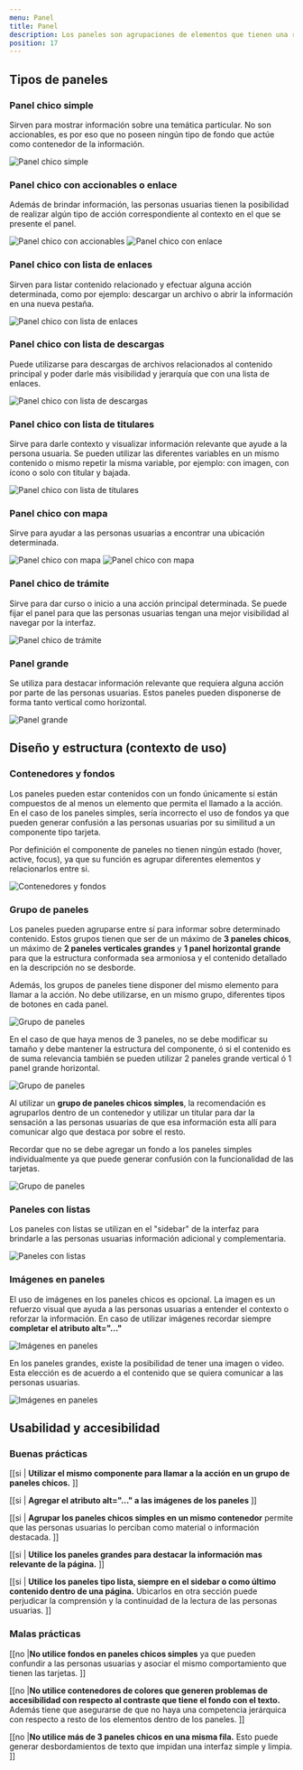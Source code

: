 ```yaml
---
menu: Panel
title: Panel
description: Los paneles son agrupaciones de elementos que tienen una relación entre si. Por definición no son accionables, sino que dependen de otros elementos que tengan dicha funcionalidad.
position: 17
---
```


## Tipos de paneles

### Panel chico simple

Sirven para mostrar información sobre una temática particular. No son accionables, es por eso que no poseen ningún tipo de fondo que actúe como contenedor de la información.

<div className="content-column">
  <img src="/componentes/panel/panel-chico.svg" alt="Panel chico simple" />
</div>

### Panel chico con accionables o enlace

Además de brindar información, las personas usuarias tienen la posibilidad de realizar algún tipo de acción correspondiente al contexto en el que se presente el panel.

<div className="content-row gap-2">
  <img src="/componentes/panel/panel-chico-accionable.svg" alt="Panel chico con accionables" className="d-inline-block" />
  <img src="/componentes/panel/panel-chico-enlace.svg" alt="Panel chico con enlace" className="d-inline-block" />
</div>

### Panel chico con lista de enlaces

Sirven para listar contenido relacionado y efectuar alguna acción determinada, como por ejemplo: descargar un archivo o abrir la información en una nueva pestaña.

<div className="content-column">
  <img src="/componentes/panel/panel-chico-lista.svg" alt="Panel chico con lista de enlaces" />
</div>

### Panel chico con lista de descargas

Puede utilizarse para descargas de archivos relacionados al contenido principal y poder darle más visibilidad y jerarquía que con una lista de enlaces.

<div className="content-column">
  <img src="/componentes/panel/panel-chico-lista-descarga.svg" alt="Panel chico con lista de descargas" />
</div>

### Panel chico con lista de titulares

Sirve para darle contexto y visualizar información relevante que ayude a la persona usuaria. Se pueden utilizar las diferentes variables en un mismo contenido o mismo repetir la misma variable, por ejemplo: con imagen, con ícono o solo con titular y bajada.

<div className="content-column">
  <img src="/componentes/panel/panel-chico-lista-titulares.svg" alt="Panel chico con lista de titulares" />
</div>

### Panel chico con mapa

Sirve para ayudar a las personas usuarias a encontrar una ubicación determinada.

<div className="content-row gap-2">
  <img src="/componentes/panel/panel-mapa-1.svg" alt="Panel chico con mapa" className="d-inline-block" />
  <img src="/componentes/panel/panel-mapa-2.svg" alt="Panel chico con mapa" className="d-inline-block" />
</div>

### Panel chico de trámite

Sirve para dar curso o inicio a una acción principal determinada. Se puede fijar el panel para que las personas usuarias tengan una mejor visibilidad al navegar por la interfaz.

<div className="content-column">
  <img src="/componentes/panel/panel-tramite.svg" alt="Panel chico de trámite" />
</div>

### Panel grande

Se utiliza para destacar información relevante que requiera alguna acción por parte de las personas usuarias. Estos paneles pueden disponerse de forma tanto vertical como horizontal.

<div className="content-column">
  <img src="/componentes/panel/panel-grande.svg" alt="Panel grande" />
</div>

## Diseño y estructura (contexto de uso)

### Contenedores y fondos

Los paneles pueden estar contenidos con un fondo únicamente si están compuestos de al menos un elemento que permita el llamado a la acción. En el caso de los paneles simples, sería incorrecto el uso de fondos ya que pueden generar confusión a las personas usuarias por su similitud a un componente tipo tarjeta.

Por definición el componente de paneles no tienen ningún estado (hover, active, focus), ya que su función es agrupar diferentes elementos y relacionarlos entre si.


<div className="content-column">
  <img src="/componentes/panel/panel-diseno-1.svg" alt="Contenedores y fondos" />
</div>

### Grupo de paneles

Los paneles pueden agruparse entre sí para informar sobre determinado contenido. Estos grupos tienen que ser de un máximo de **3 paneles chicos**, un máximo de **2 paneles verticales grandes** y **1 panel horizontal grande** para que la estructura conformada sea armoniosa y el contenido detallado en la descripción no se desborde.

Además, los grupos de paneles tiene disponer del mismo elemento para llamar a la acción. No debe utilizarse, en un mismo grupo, diferentes tipos de botones en cada panel.

<div className="content-column">
  <img src="/componentes/panel/panel-diseno-2.svg" alt="Grupo de paneles" />
</div>

En el caso de que haya menos de 3 paneles, no se debe modificar su tamaño y debe mantener la estructura del componente, ó si el contenido es de suma relevancia también se pueden utilizar 2 paneles grande vertical ó 1 panel grande horizontal.

<div className="content-column">
  <img src="/componentes/panel/panel-diseno-3.svg" alt="Grupo de paneles" />
</div>

Al utilizar un **grupo de paneles chicos simples**, la recomendación es agruparlos dentro de un contenedor y utilizar un titular para dar la sensación a las personas usuarias de que esa información esta allí para comunicar algo que destaca por sobre el resto.

Recordar que no se debe agregar un fondo a los paneles simples individualmente ya que puede generar confusión con la funcionalidad de las tarjetas.

<div className="content-column">
  <img src="/componentes/panel/panel-diseno-4.svg" alt="Grupo de paneles" />
</div>

### Paneles con listas

Los paneles con listas se utilizan en el "sidebar" de la interfaz para brindarle a las personas usuarias información adicional y complementaria.

<div className="content-column">
  <img src="/componentes/panel/panel-diseno-5.svg" alt="Paneles con listas" />
</div>

### Imágenes en paneles

El uso de imágenes en los paneles chicos es opcional. La imagen es un refuerzo visual que ayuda a las personas usuarias a entender el contexto o reforzar la información. En caso de utilizar imágenes recordar siempre **completar el atributo alt="..."**

<div className="content-column">
  <img src="/componentes/panel/panel-diseno-6.svg" alt="Imágenes en paneles" />
</div>

En los paneles grandes, existe la posibilidad de tener una imagen o video. Esta elección es de acuerdo a el contenido que se quiera comunicar a las personas usuarias.

<div className="content-column">
  <img src="/componentes/panel/panel-diseno-7.svg" alt="Imágenes en paneles" />
</div>

## Usabilidad y accesibilidad

### Buenas prácticas

[[si | **Utilizar el mismo componente para llamar a la acción en un grupo de paneles chicos.** ]]

[[si | **Agregar el atributo alt="..." a las imágenes de los paneles** ]]

[[si | **Agrupar los paneles chicos simples en un mismo contenedor** permite que las personas usuarias lo perciban como material o información destacada. ]]

[[si | **Utilice los paneles grandes para destacar la información mas relevante de la página.** ]]

[[si | **Utilice los paneles tipo lista, siempre en el sidebar o como último contenido dentro de una página.** Ubicarlos en otra sección puede perjudicar la comprensión y la continuidad de la lectura de las personas usuarias. ]]

### Malas prácticas

[[no |**No utilice fondos en paneles chicos simples** ya que pueden confundir a las personas usuarias y asociar el mismo comportamiento que tienen las tarjetas. ]]

[[no |**No utilice contenedores de colores que generen problemas de accesibilidad con respecto al contraste que tiene el fondo con el texto.** Además tiene que asegurarse de que no haya una competencia jerárquica con respecto a resto de los elementos dentro de los paneles. ]]

[[no |**No utilice más de 3 paneles chicos en una misma fila.** Esto puede generar desbordamientos de texto que impidan una interfaz simple y limpia. ]]
